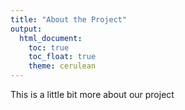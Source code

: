 ```yaml
---
title: "About the Project"
output: 
  html_document:
    toc: true
    toc_float: true
    theme: cerulean
---
```


This is a little bit more about our project 
